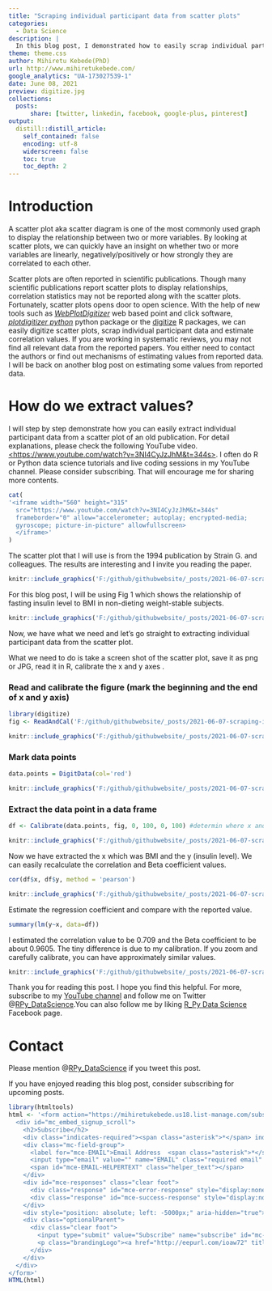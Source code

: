 ---
title: "Scraping individual participant data from scatter plots"
categories: 
  - Data Science
description: |
  In this blog post, I demonstrated how to easily scrap individual participant data by digitizing a scatter plot of an old publication.
theme: theme.css
author: Mihiretu Kebede(PhD)
url: http://www.mihiretukebede.com/ 
google_analytics: "UA-173027539-1"
date: June 08, 2021
preview: digitize.jpg
collections:
  posts:
      share: [twitter, linkedin, facebook, google-plus, pinterest]
output:
  distill::distill_article:
    self_contained: false
    encoding: utf-8
    widerscreen: false
    toc: true
    toc_depth: 2
---

<head>

```{=html}
<script async src="https://pagead2.googlesyndication.com/pagead/js/adsbygoogle.js?client=ca-pub-4447780400240825" crossorigin="anonymous"></script>
```
</head>

# Introduction

A scatter plot aka scatter diagram is one of the most commonly used graph to display the relationship between two or more variables. By looking at scatter plots, we can quickly have an insight on whether two or more variables are linearly, negatively/positively or how strongly they are correlated to each other.

Scatter plots are often reported in scientific publications. Though many scientific publications report scatter plots to display relationships, correlation statistics may not be reported along with the scatter plots. Fortunately, scatter plots opens door to open science. With the help of new tools such as [*WebPlotDigitizer*](https://automeris.io/WebPlotDigitizer/) web based point and click software, [*plotdigitizer python*](https://pypi.org/project/plotdigitizer/) python package or the [digitize](https://github.com/tpoisot/digitize) R packages, we can easily digitize scatter plots, scrap individual participant data and estimate correlation values. If you are working in systematic reviews, you may not find all relevant data from the reported papers. You either need to contact the authors or find out mechanisms of estimating values from reported data. I will be back on another blog post on estimating some values from reported data.

# How do we extract values?

I will step by step demonstrate how you can easily extract individual participant data from a scatter plot of an old publication. For detail explanations, please check the following YouTube video. [\<https://www.youtube.com/watch?v=3NI4CyJzJhM&t=344s\>](https://www.youtube.com/watch?v=3NI4CyJzJhM&t=344s){.uri}. I often do R or Python data science tutorials and live coding sessions in my YouTube channel. Please consider subscribing. That will encourage me for sharing more contents.

```{r, eval=knitr::is_html_output(excludes = "epub"), results = 'asis', echo = F}
cat(
'<iframe width="560" height="315" 
  src="https://www.youtube.com/watch?v=3NI4CyJzJhM&t=344s"
  frameborder="0" allow="accelerometer; autoplay; encrypted-media;
  gyroscope; picture-in-picture" allowfullscreen>
  </iframe>'
)
```

The scatter plot that I will use is from the 1994 publication by Strain G. and colleagues. The results are interesting and I invite you reading the paper.

```{r,echo=FALSE}
knitr::include_graphics('F:/github/githubwebsite/_posts/2021-06-07-scraping-individual-participant-data-from-scatter-plots/publication.png') 
```


For this blog post, I will be using Fig 1 which shows the relationship of fasting insulin level to BMI in non-dieting weight-stable subjects.

```{r, echo=FALSE}
knitr::include_graphics('F:/github/githubwebsite/_posts/2021-06-07-scraping-individual-participant-data-from-scatter-plots/paste-586399E8.png') 
```

Now, we have what we need and let's go straight to extracting individual participant data from the scatter plot.

What we need to do is take a screen shot of the scatter plot, save it as png or JPG, read it in R, calibrate the x and y axes .

### Read and calibrate the figure (mark the beginning and the end of x and y axis)

```{r, include=TRUE, echo=TRUE, warning=FALSE}
library(digitize)
fig <- ReadAndCal('F:/github/githubwebsite/_posts/2021-06-07-scraping-individual-participant-data-from-scatter-plots/scatterPlotdigitize.JPG')
```

```{r, echo=FALSE}
knitr::include_graphics('F:/github/githubwebsite/_posts/2021-06-07-scraping-individual-participant-data-from-scatter-plots/Animationnewlastr.gif')

```


### Mark data points

```{r, include=TRUE,eval=FALSE, echo=TRUE, warning=FALSE}
data.points = DigitData(col='red')

```

```{r,echo=FALSE}
knitr::include_graphics('F:/github/githubwebsite/_posts/2021-06-07-scraping-individual-participant-data-from-scatter-plots/points.gif')
```


### Extract the data point in a data frame

```{r, include=TRUE,eval=FALSE, echo=TRUE, warning=FALSE}
df <- Calibrate(data.points, fig, 0, 100, 0, 100) #determin where x and y axis values start and end
```

```{r, echo=FALSE}
knitr::include_graphics('F:/github/githubwebsite/_posts/2021-06-07-scraping-individual-participant-data-from-scatter-plots/df.gif')
```



Now we have extracted the x which was BMI and the y (insulin level). We can easily recalculate the correlation and Beta coefficient values.

```{r, include=TRUE,eval=FALSE, echo=TRUE, warning=FALSE}
cor(df$x, df$y, method = 'pearson')
```

```{r, echo=FALSE}
knitr::include_graphics('F:/github/githubwebsite/_posts/2021-06-07-scraping-individual-participant-data-from-scatter-plots/corr.png')

```


Estimate the regression coefficient and compare with the reported value.

```{r, include=TRUE,eval=FALSE, echo=TRUE, warning=FALSE}
summary(lm(y~x, data=df))
```

I estimated the correlation value to be 0.709 and the Beta coefficient to be about 0.9605. The tiny difference is due to my calibration. If you zoom and carefully calibrate, you can have approximately similar values.

```{r, echo=FALSE}
knitr::include_graphics('F:/github/githubwebsite/_posts/2021-06-07-scraping-individual-participant-data-from-scatter-plots/lm.png')

```


Thank you for reading this post. I hope you find this helpful. For more, subscribe to my [YouTube channel](https://www.youtube.com/channel/UCpHd6O1Yqz4YgcYUBfyRqKg) and follow me on Twitter \@[RPy_DataScience](https://twitter.com/RPy_DataScience).You can also follow me by liking [R_Py Data Science](https://web.facebook.com/R_Py-Data-Science-105325938441990/news_feed) Facebook page.

# Contact

Please mention \@[RPy_DataScience](https://twitter.com/RPy_DataScience) if you tweet this post.

If you have enjoyed reading this blog post, consider subscribing for upcoming posts. 


```{r, results='asis', echo=FALSE}
library(htmltools)
html <- '<form action="https://mihiretukebede.us18.list-manage.com/subscribe/post?u=7996931f0da3fa21654a3274b&amp;id=a7cc1788e4&amp;f_id=00252de7f0" method="post" id="mc-embedded-subscribe-form" name="mc-embedded-subscribe-form" class="validate" target="_blank" novalidate>
  <div id="mc_embed_signup_scroll">
    <h2>Subscribe</h2>
    <div class="indicates-required"><span class="asterisk">*</span> indicates required</div>
    <div class="mc-field-group">
      <label for="mce-EMAIL">Email Address  <span class="asterisk">*</span></label>
      <input type="email" value="" name="EMAIL" class="required email" id="mce-EMAIL" required>
      <span id="mce-EMAIL-HELPERTEXT" class="helper_text"></span>
    </div>
    <div id="mce-responses" class="clear foot">
      <div class="response" id="mce-error-response" style="display:none"></div>
      <div class="response" id="mce-success-response" style="display:none"></div>
    </div>  
    <div style="position: absolute; left: -5000px;" aria-hidden="true"><input type="text" name="b_7996931f0da3fa21654a3274b_a7cc1788e4" tabindex="-1" value=""></div>
    <div class="optionalParent">
      <div class="clear foot">
        <input type="submit" value="Subscribe" name="subscribe" id="mc-embedded-subscribe" class="button">
        <p class="brandingLogo"><a href="http://eepurl.com/ioaw72" title="Mailchimp - email marketing made easy and fun"><img src="https://eep.io/mc-cdn-images/template_images/branding_logo_text_dark_dtp.svg"></a></p>
      </div>
    </div>
  </div>
</form>'
HTML(html)
```

